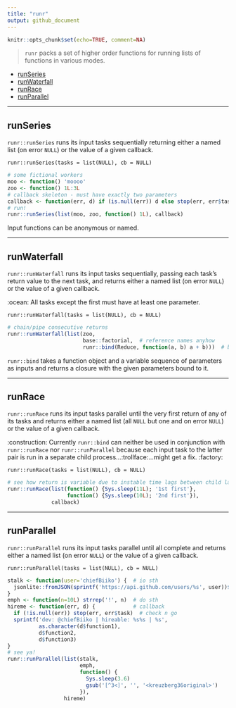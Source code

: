 ```yaml
---
title: "runr"
output: github_document
---
```


```r
knitr::opts_chunk$set(echo=TRUE, comment=NA)
```

> `runr` packs a set of higher order functions for running lists of functions in various modes.

+ [runSeries]
+ [runWaterfall]
+ [runRace]
+ [runParallel]

***

## runSeries

`runr::runSeries` runs its input tasks sequentially returning either a named list (on error `NULL`) or the value of a given callback.

`runr::runSeries(tasks = list(NULL), cb = NULL)`

```r
# some fictional workers
moo <- function() 'moooo'
zoo <- function() 1L:3L
# callback skeleton - must have exactly two parameters
callback <- function(err, d) if (is.null(err)) d else stop(err, err$task)
# run!
runr::runSeries(list(moo, zoo, function() 1L), callback)
 ```
Input functions can be anonymous or named. 

***
 
## runWaterfall

`runr::runWaterfall` runs its input tasks sequentially, passing each task's return value to the next task, and returns either a named list (on error `NULL`) or the value of a given callback.

:ocean: All tasks except the first must have at least one parameter.

`runr::runWaterfall(tasks = list(NULL), cb = NULL)`

```r
# chain/pipe consecutive returns
runr::runWaterfall(list(zoo,
                        base::factorial,  # reference names anyhow
                        runr::bind(Reduce, function(a, b) a + b)))  # binding
```

`runr::bind` takes a function object and a variable sequence of parameters as inputs and returns a closure with the given parameters bound to it.

***

## runRace

`runr::runRace` runs its input tasks parallel until the very first return of any of its tasks and returns either a named list (all `NULL` but one and on error `NULL`) or the value of a given callback.

:construction: Currently `runr::bind` can neither be used in conjunction with `runr::runRace` nor `runr::runParallel` because each input task to the latter pair is run in a separate child process...:trollface:...might get a fix. :factory:

`runr::runRace(tasks = list(NULL), cb = NULL)`

```r
# see how return is variable due to instable time lags between child launches
runr::runRace(list(function() {Sys.sleep(11L); '1st first'}, 
                   function() {Sys.sleep(10L); '2nd first'}), 
              callback)
```

***

## runParallel

`runr::runParallel` runs its input tasks parallel until all complete and returns either a named list (on error `NULL`) or the value of a given callback.

`runr::runParallel(tasks = list(NULL), cb = NULL)`

```r
stalk <- function(user='chiefBiiko') {  # io sth
  jsonlite::fromJSON(sprintf('https://api.github.com/users/%s', user))$hireable
}
emph <- function(n=10L) strrep('!', n)  # do sth
hireme <- function(err, d) {            # callback
  if (!is.null(err)) stop(err, err$task)  # check n go
  sprintf('dev: @chiefBiiko | hireable: %s%s | %s',
          as.character(d$function1),
          d$function2,
          d$function3)
}
# see ya!
runr::runParallel(list(stalk,
                       emph,
                       function() {
                         Sys.sleep(3.6)
                         gsub('[^3<]', '', '<kreuzberg36original>')
                       }),
                  hireme)
```
